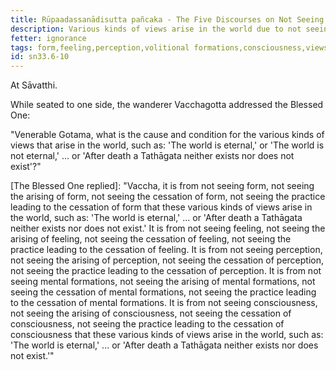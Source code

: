 ```yaml
---
title: Rūpaadassanādisutta pañcaka - The Five Discourses on Not Seeing Form and Other Aggregates
description: Various kinds of views arise in the world due to not seeing the aggregates, the arising of the aggregates, the cessation of the aggregates, and the practice leading to the cessation of the aggregates.
fetter: ignorance
tags: form,feeling,perception,volitional formations,consciousness,views,ignorance,sn,sn22-34,sn33
id: sn33.6-10
---
```


At Sāvatthi.

While seated to one side, the wanderer Vacchagotta addressed the Blessed One:

"Venerable Gotama, what is the cause and condition for the various kinds of views that arise in the world, such as: 'The world is eternal,' or 'The world is not eternal,' ... or 'After death a Tathāgata neither exists nor does not exist'?"

[The Blessed One replied]: "Vaccha, it is from not seeing form, not seeing the arising of form, not seeing the cessation of form, not seeing the practice leading to the cessation of form that these various kinds of views arise in the world, such as: 'The world is eternal,' ... or 'After death a Tathāgata neither exists nor does not exist.' It is from not seeing feeling, not seeing the arising of feeling, not seeing the cessation of feeling, not seeing the practice leading to the cessation of feeling. It is from not seeing perception, not seeing the arising of perception, not seeing the cessation of perception, not seeing the practice leading to the cessation of perception. It is from not seeing mental formations, not seeing the arising of mental formations, not seeing the cessation of mental formations, not seeing the practice leading to the cessation of mental formations. It is from not seeing consciousness, not seeing the arising of consciousness, not seeing the cessation of consciousness, not seeing the practice leading to the cessation of consciousness that these various kinds of views arise in the world, such as: 'The world is eternal,' ... or 'After death a Tathāgata neither exists nor does not exist.'"